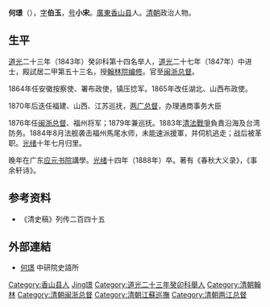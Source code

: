{{Otheruses|other=名为何伯玉的其他人物|何伯玉}}

'''何璟'''（{{bd|1817年||1888年|catIdx=H何}}），[[表字|字]]'''伯玉'''，[[号|号]]'''小宋'''。[[廣東|廣東]][[香山县|香山县]]人。[[清朝|清朝]]政治人物。

== 生平 ==
[[道光|道光]]二十三年（1843年）癸卯科第十四名举人，[[道光|道光]]二十七年（1847年）中进士，殿試居二甲第五十三名，授[[翰林院|翰林院]][[编修|编修]]。官至[[闽浙总督|闽浙总督]]。

1864年任安徽按察使、署布政使，镇压捻军。1865年改任湖北、山西布政使。

1870年后迭任福建、山西、江苏巡抚，[[两广总督|两广总督]]，办理通商事务大臣

1876年任[[闽浙总督|闽浙总督]]、福州将军；1879年兼巡抚。1883年[[清法戰爭|清法戰爭]]負責沿海及台湾防务。1884年8月法舰袭击福州馬尾水师，未能速派援軍，并伺机逃走；战后被革职。[[光绪|光绪]]十年七月归里。

晚年在广东[[应元书院|应元书院]]講學。[[光绪|光绪]]十四年（1888年）卒。著有《春秋大义录》，《事余轩诗》。

== 参考资料 ==
*《清史稿》列传二百四十五

==外部連結==
*[http://npmhost.npm.gov.tw/ttscgi2/ttsquery?0:0:npmauac:TM%3D%A6%F3%BF%5B 何璟] {{Wayback|url=http://npmhost.npm.gov.tw/ttscgi2/ttsquery?0:0:npmauac:TM%3D%A6%F3%BF%5B |date=20190604151522 }} 中研院史語所

{{start box}}
{{s-off}}
{{succession box|[[卞宝第|卞宝第]]|[[王凱泰|王凱泰]]|[[福建省|福建]][[巡撫|巡撫]]|1870年}}
{{succession box|[[李宗羲|李宗羲]]|[[鮑源深|鮑源深]]|[[江蘇|江蘇]][[巡撫|巡撫]]|1870～1871年}}
{{succession box|[[張之萬|張之萬]]|[[恩錫|恩錫]]|[[江蘇巡撫|江蘇巡撫]]|1871～1872年}}
{{succession box|[[曾國藩|曾國藩]]|[[張樹聲|張樹聲]]|[[兩江總督|兩江總督]]|1872年}}
{{succession box|[[李鶴年|李鶴年]]|[[楊昌濬|楊昌濬]]|[[閩浙總督|閩浙總督]]|1876年～1884年}}
{{end box}}

{{道光二十七年丁未科殿試金榜}}

{{Authority control}}

{{DEFAULTSORT:He何}}
[[Category:香山县人|Category:香山县人]]
[[Category:何姓|Jing璟]]
[[Category:道光二十三年癸卯科舉人|Category:道光二十三年癸卯科舉人]]
[[Category:清朝翰林|Category:清朝翰林]]
[[Category:清朝闽浙总督|Category:清朝闽浙总督]]
[[Category:清朝江蘇巡撫|Category:清朝江蘇巡撫]]
[[Category:清朝两江总督|Category:清朝两江总督]]